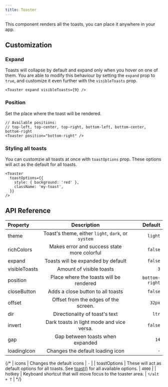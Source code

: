 ```yaml
---
title: Toaster
---
```


This component renders all the toasts, you can place it anywhere in your app.

## Customization

### Expand

Toasts will collapse by default and expand only when you hover on one of them. You are able to modify this behaviour by setting the `expand` prop to `true`, and customize it even further with the `visibleToasts` prop.

```tsx
<Toaster expand visibleToasts={9} />
```

### Position

Set the place where the toast will be rendered.

```tsx
// Available positions:
// top-left, top-center, top-right, bottom-left, bottom-center, bottom-right
<Toaster position="bottom-right" />
```

### Styling all toasts

You can customzie all toasts at once with `toastOptions` prop. These options will act as the default for all toasts.

```tsx
<Toaster
  toastOptions={{
    style: { background: 'red' },
    className: 'my-toast',
  }}
/>
```

## API Reference
| Property              |                                                           Description                                                           |                             Default |
| :-------------------- | :-----------------------------------------------------------------------------------------------------------------------------: | ----------------------------------: |
| theme                 |                                       Toast's theme, either `light`, `dark`, or `system`                                        |                             `light` |
| richColors            |                                           Makes error and success state more colorful                                           |                             `false` |
| expand                |                                               Toasts will be expanded by default                                                |                             `false` |
| visibleToasts         |                                                    Amount of visible toasts                                                     |                                 `3` |
| position              |                                             Place where the toasts will be rendered                                             |                      `bottom-right` |
| closeButton           |                                                Adds a close button to all toasts                                                |                             `false` |
| offset                |                                              Offset from the edges of the screen.                                               |                              `32px` |
| dir                   |                                                 Directionality of toast's text                                                  |                               `ltr` |
| invert                |                                            Dark toasts in light mode and vice versa.                                            |                             `false` |
| gap                   |                                                Gap between toasts when expanded                                                 |                                `14` |
| loadingIcon           |                                                Changes the default loading icon                                                 |                                 `-` |

{/* | icons                 |                                                    Changes the default icons                                                    |                                 `-` |
| toastOptions          |               These will act as default options for all toasts. See [toast()](/toast) for all available options.                |                              `4000` |
| hotkey                |                                   Keyboard shortcut that will move focus to the toaster area.                                   |                         `⌥/alt + T` | */}